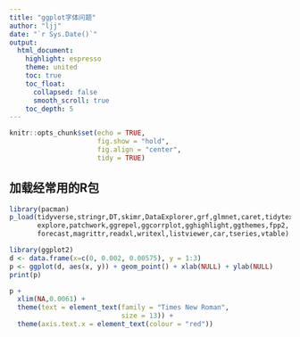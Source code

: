 ```yaml
---
title: "ggplot字体问题"
author: "ljj"
date: "`r Sys.Date()`"
output: 
  html_document:
    highlight: espresso
    theme: united
    toc: true
    toc_float:
      collapsed: false
      smooth_scroll: true
    toc_depth: 5
---
```


```r
knitr::opts_chunk$set(echo = TRUE,
                      fig.show = "hold",
                      fig.align = "center",
                      tidy = TRUE)
```

## 加载经常用的R包

```r
library(pacman)
p_load(tidyverse,stringr,DT,skimr,DataExplorer,grf,glmnet,caret,tidytext,
       explore,patchwork,ggrepel,ggcorrplot,gghighlight,ggthemes,fpp2,
       forecast,magrittr,readxl,writexl,listviewer,car,tseries,vtable)
```

```r
library(ggplot2)
d <- data.frame(x=c(0, 0.002, 0.00575), y = 1:3)
p <- ggplot(d, aes(x, y)) + geom_point() + xlab(NULL) + ylab(NULL)
print(p)
```

```r
p + 
  xlim(NA,0.0061) +
  theme(text = element_text(family = "Times New Roman",
                            size = 13)) +
  theme(axis.text.x = element_text(colour = "red"))
```








